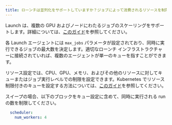 ```yaml
---
title: ローンチは並列化をサポートしていますか？ジョブによって消費されるリソースを制限する方法はありますか？
---
```


Launch は、複数の GPU およびノードにわたるジョブのスケーリングをサポートします。詳細については、[このガイド](/ja/launch/integration-guides/volcano)を参照してください。

各 Launch エージェントには `max_jobs` パラメータが設定されており、同時に実行できるジョブの最大数を決定します。適切なローンチ インフラストラクチャーに接続されていれば、複数のエージェントが単一のキューを指すことができます。

リソース設定では、CPU、GPU、メモリ、およびその他のリソースに対してキューまたはジョブ実行レベルでの制限を設定できます。Kubernetes でリソース制限付きのキューを設定する方法については、[このガイド](/ja/launch/set-up-launch/setup-launch-kubernetes)を参照してください。

スイープの場合、以下のブロックをキュー設定に含めて、同時に実行される run の数を制限してください。

```yaml title="queue config"
  scheduler:
    num_workers: 4
```